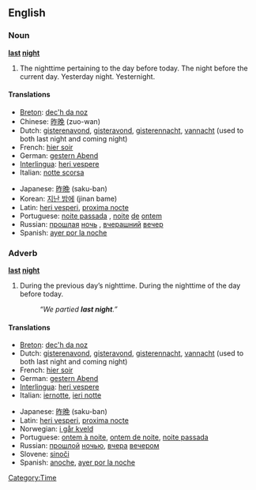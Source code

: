 ==English==

===Noun===
'''[[last]] [[night]]'''

# The nighttime pertaining to the day before today.  The night before the current day.  Yesterday night.  Yesternight.

====Translations====
{{top}}
*[[Breton]]: [[dec'h da noz]]
*Chinese: [[昨晚]] (zuo-wan)
*Dutch: [[gisterenavond]], [[gisteravond]], [[gisterennacht]], [[vannacht]] (used to both last night and coming night)
*French: [[hier soir]]
*German: [[gestern Abend]]
*[[Interlingua]]: [[heri vespere]]
*Italian: [[notte scorsa]]
{{mid}}
*Japanese: [[昨晩]] (saku-ban)
*Korean: [[지난 밤에]] (jinan bame)
*Latin: [[heri vesperi]], [[proxima nocte]]
*Portuguese: [[noite passada]] {{f}}, [[noite]] [[de]] [[ontem]] {{f}}
*Russian: [[прошлый|прошлая]] [[ночь]] {{f}}, [[вчерашний]] [[вечер]] {{m}}
*Spanish: [[ayer por la noche]]
{{bottom}}

===Adverb===
'''[[last]] [[night]]'''

# During the previous day’s nighttime.  During the nighttime of the day before today.
#: ''“We partied '''last night'''.”''

====Translations====
{{top}}
*[[Breton]]: [[dec'h da noz]]
*Dutch: [[gisterenavond]], [[gisteravond]], [[gisterennacht]], [[vannacht]] (used to both last night and coming night)
*French: [[hier soir]]
*German: [[gestern Abend]]
*[[Interlingua]]: [[heri vespere]]
*Italian: [[iernotte]], [[ieri notte]]
{{mid}}
*Japanese: [[昨晩]] (saku-ban)
*Latin: [[heri vesperi]], [[proxima nocte]]
*Norwegian: [[i går kveld]]
*Portuguese: [[ontem à noite]], [[ontem de noite]], [[noite passada]]
*Russian: [[прошлый|прошлой]] [[ночью]], [[вчера]] [[вечером]]
*Slovene: [[sinoči]]
*Spanish: [[anoche]], [[ayer por la noche]]
{{bottom}}

[[Category:Time]]